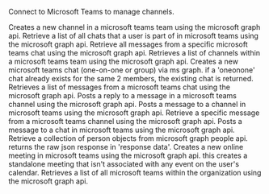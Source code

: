 Connect to Microsoft Teams to manage channels.

<Accordion title="Create Channel">
Creates a new channel in a microsoft teams team using the microsoft graph api.
</Accordion>

<Accordion title="Get All Chats">
Retrieve a list of all chats that a user is part of in microsoft teams using the microsoft graph api.
</Accordion>

<Accordion title="Get All Chat Messages">
Retrieve all messages from a specific microsoft teams chat using the microsoft graph api.
</Accordion>

<Accordion title="List Team Channels">
Retrieves a list of channels within a microsoft teams team using the microsoft graph api.
</Accordion>

<Accordion title="Create Chat">
Creates a new microsoft teams chat (one-on-one or group) via ms graph. if a 'oneonone' chat already exists for the same 2 members, the existing chat is returned.
</Accordion>

<Accordion title="List Chat Messages">
Retrieves a list of messages from a microsoft teams chat using the microsoft graph api.
</Accordion>

<Accordion title="Reply to Teams Channel Message">
Posts a reply to a message in a microsoft teams channel using the microsoft graph api.
</Accordion>

<Accordion title="Post Message to Teams Channel">
Posts a message to a channel in microsoft teams using the microsoft graph api.
</Accordion>

<Accordion title="Get Teams Message">
Retrieve a specific message from a microsoft teams channel using the microsoft graph api.
</Accordion>

<Accordion title="Send Message to Teams Chat">
Posts a message to a chat in microsoft teams using the microsoft graph api.
</Accordion>

<Accordion title="List People">
Retrieve a collection of person objects from microsoft graph people api. returns the raw json response in 'response data'.
</Accordion>

<Accordion title="Create Online Meeting">
Creates a new online meeting in microsoft teams using the microsoft graph api. this creates a standalone meeting that isn't associated with any event on the user's calendar.
</Accordion>

<Accordion title="List Teams">
Retrieves a list of all microsoft teams within the organization using the microsoft graph api.
</Accordion>

